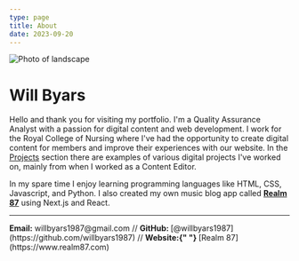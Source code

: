 ```yaml
---
type: page
title: About
date: 2023-09-20
---
```



<Image
  src="/images/photo3.jpg"
  alt="Photo of landscape"
  width={750}
  height={250}
  priority
  className="next-image"
/>

# Will Byars

Hello and thank you for visiting my portfolio. I'm a Quality Assurance Analyst with a passion for digital content and web development. I work for the Royal College of Nursing where I've had the opportunity to create digital content for members and improve their experiences with our website. In the [Projects](/projects) section there are examples of various digital projects I've worked on, mainly from when I worked as a Content Editor.

In my spare time I enjoy learning programming languages like HTML, CSS, Javascript, and Python. I also created my own music blog app called [**Realm 87**](https://www.realm87.com) using Next.js and React.

---

<div>
  <strong>Email:</strong> willbyars1987@gmail.com // <strong>GitHub: </strong>
  [@willbyars1987](https://github.com/willbyars1987) // <strong>
    Website:{" "}
  </strong>[Realm 87](https://www.realm87.com)
</div>
